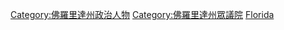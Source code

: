 [[Category:佛羅里達州政治人物|Category:佛羅里達州政治人物]]
[[Category:佛羅里達州眾議院|Category:佛羅里達州眾議院]]
[[Category:美國各州眾議員|Florida]]